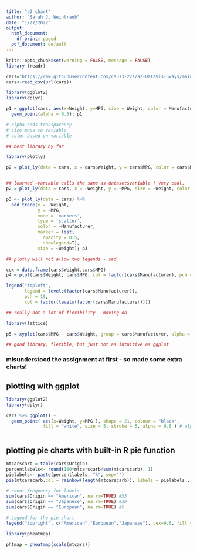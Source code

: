 ```yaml
---
title: "a2 chart"
author: "Sarah J. Weintraub"
date: "1/27/2022"
output:
  html_document:
    df_print: paged
  pdf_document: default
---
```



```r
knitr::opts_chunk$set(warning = FALSE, message = FALSE)
library (readr)

cars="https://raw.githubusercontent.com/cs573-22s/a2-DataVis-5ways/main/cars-sample.csv"
cars<-read_csv(url(cars))

```

```r
library(ggplot2)
library(dplyr)

p1 = ggplot(cars, aes(x=Weight, y=MPG, size = Weight, color = Manufacturer)) +
  geom_point(alpha = 0.5); p1 

# alpha adds transparency
# size maps to variable
# color based on variable

## best library by far
```

```r
library(plotly)

p2 = plot_ly(data = cars, x = cars$Weight, y = cars$MPG, color = cars$Manufacturer, size = cars$Weight) ; p2


## learned ~variable calls the same as dataset$variable ! Very cool.
p2 = plot_ly(data = cars, x = ~Weight, y = ~MPG, size = ~Weight, color = ~Manufacturer, opacity = 0.5) ; p2

p3 <- plot_ly(data = cars) %>% 
  add_trace(x = ~Weight,
            y = ~MPG,
            mode = 'markers',
            type = 'scatter',
            color = ~Manufacturer,
            marker = list(
              opacity = 0.5,
              showlegend=T),
            size = ~Weight); p3

## plotly will not allow two legends - sad

```

```r
cex = data.frame(cars$Weight,cars$MPG)
p4 = plot(cars$Weight, cars$MPG, col = factor(cars$Manufacturer), pch = 20) ; p4

legend("topleft",
       legend = levels(factor(cars$Manufacturer)),
       pch = 19,
       col = factor(levels(factor(cars$Manufacturer))))

## really not a lot of flexibility - moving on
```

```r
library(lattice)

p5 = xyplot(cars$MPG ~ cars$Weight, group = cars$Manufacturer, alpha = 0.5, data = cars, auto.key = list(space="right"), cex = (cars$Weight*.00025), pch = 19, xlab = "Weight", ylab = "MPG") ; p5

## good library, flexible, but just not as intuitive as ggplot
```



### misunderstood the assignment at first - so made some extra charts!

## plotting with ggplot

```r

library(ggplot2)
library(dplyr)

cars %>% ggplot() +
  geom_point( aes(x=Weight, y=MPG ), shape = 21, colour = "black", 
              fill = "white", size = 5, stroke = 5, alpha = 0.6 ) # alpha adds transparency
  
```
## plotting pie charts with built-in R pie function

```r
mtcarscarb = table(cars$Origin)
percentlabels<- round(100*mtcarscarb/sum(mtcarscarb), 1)
pielabels<- paste(percentlabels, "%", sep="")
pie(mtcarscarb,col = rainbow(length(mtcarscarb)), labels = pielabels , main = 'Pie Chart for Car Origin', cex = 0.8)

# count frequency for labels
sum(cars$Origin == "American", na.rm=TRUE) #53
sum(cars$Origin == "Japanese", na.rm=TRUE) #39
sum(cars$Origin == "European", na.rm=TRUE) #5

# Legend for the pie chart
legend("topright", c("American","European","Japanese"), cex=0.6, fill = rainbow(length(mtcarscarb)))
```

```r
library(pheatmap)

phtmap = pheatmap(scale(mtcars))

```

